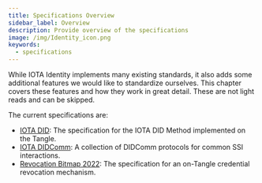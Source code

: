 ```yaml
---
title: Specifications Overview
sidebar_label: Overview
description: Provide overview of the specifications
image: /img/Identity_icon.png
keywords:
  - specifications
---
```



<Announcement />

While IOTA Identity implements many existing standards, it also adds some additional features we would like to standardize ourselves. This chapter covers these features and how they work in great detail. These are not light reads and can be skipped.

The current specifications are:

- [IOTA DID](./did/overview.mdx): The specification for the IOTA DID Method implemented on the Tangle.
- [IOTA DIDComm](./didcomm/overview.mdx): A collection of DIDComm protocols for common SSI interactions.
- [Revocation Bitmap 2022](./revocation_bitmap_2022.mdx): The specification for an on-Tangle credential revocation mechanism.
